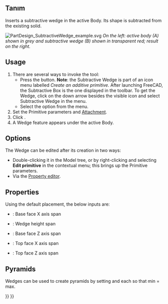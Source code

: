 <languages/>

{{Docnav
|[[PartDesign_SubtractivePrism|Subtractive prism]]
|[[PartDesign_Boolean|Boolean operation]]
|[[PartDesign_Workbench|PartDesign]]
|IconL=PartDesign_SubtractivePrism.svg
|IconR=PartDesign_Boolean.svg
|IconC=Workbench_PartDesign.svg
}}

{{GuiCommand
|Name=PartDesign SubtractiveWedge
|MenuLocation=Part Design → Create a subtractive primitive → Subtractive Wedge
|Workbenches=[[PartDesign_Workbench|PartDesign]]
|Version=0.17
|SeeAlso=[[PartDesign_CompPrimitiveSubtractive|PartDesign CompPrimitiveSubtractive]], [[PartDesign_AdditiveWedge|PartDesign AdditiveWedge]]
}}

<span id="Description"></span>
== Tanım ==

Inserts a subtractive wedge in the active Body. Its shape is subtracted from the existing solid.

[[File:PartDesign_SubtractiveWedge_example.svg|none]]
''On the left: active body (A) shown in grey and subtractive wedge (B) shown in transparent red; result on the right.''

==Usage==

# There are several ways to invoke the tool:
#* Press the {{Button|[[Image:PartDesign_SubtractiveWedge.svg|16px]] [[PartDesign_SubtractiveWedge|Subtractive Wedge]]}} button. '''Note''': the Subtractive Wedge is part of an icon menu labelled ''Create an additive primitive''. After launching FreeCAD, the Subtractive Box is the one displayed in the toolbar. To get the Wedge, click on the down arrow besides the visible icon and select Subtractive Wedge in the menu.
#* Select the {{MenuCommand|Part Design → Create a subtractive primitive → [[Image:PartDesign_SubtractiveWedge.svg|16px]] Subtractive Wedge}} option from the menu.
# Set the Primitive parameters and [[Part_EditAttachment|Attachment]].
# Click {{Button|OK}}.
# A Wedge feature appears under the active Body.

==Options==

The Wedge can be edited after its creation in two ways:
* Double-clicking it in the Model tree, or by right-clicking and selecting '''Edit primitive''' in the contextual menu; this brings up the Primitive parameters.
* Via the [[Property_editor|Property editor]].

==Properties==

Using the default placement, the below inputs are:
*{{PropertyData|X min/max}} : Base face X axis span
*{{PropertyData|Y min/max}}: Wedge height span
*{{PropertyData|Z min/max}} : Base face Z axis span
*{{PropertyData|X2 min/max}} : Top face X axis span
*{{PropertyData|Z2 min/max}} : Top face Z axis span

==Pyramids==

Wedges can be used to create pyramids by setting {{PropertyData|X2 min/max}} and {{PropertyData|Z2 min/max}} each so that min = max.


{{Docnav
|[[PartDesign_SubtractivePrism|Subtractive prism]]
|[[PartDesign_Boolean|Boolean operation]]
|[[PartDesign_Workbench|PartDesign]]
|IconL=PartDesign_SubtractivePrism.svg
|IconR=PartDesign_Boolean.svg
|IconC=Workbench_PartDesign.svg
}}

{{PartDesign_Tools_navi{{#translation:}}}}
{{Userdocnavi{{#translation:}}}}